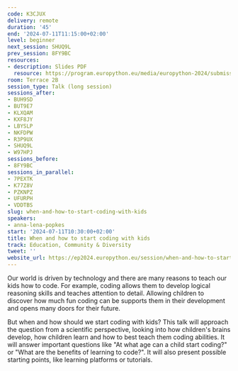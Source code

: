 ```yaml
---
code: K3CJUX
delivery: remote
duration: '45'
end: '2024-07-11T11:15:00+02:00'
level: beginner
next_session: SHUQ9L
prev_session: 8FY9BC
resources:
- description: Slides PDF
  resource: https://program.europython.eu/media/europython-2024/submissions/K3CJUX/resources/when_and_how_to_start_coding_with_kids_pdf_fgvIwTn.pdf
room: Terrace 2B
session_type: Talk (long session)
sessions_after:
- BUH9SD
- BUT9E7
- KLXQAM
- KXF8JY
- LBYSLP
- NKFDPW
- R3P9UX
- SHUQ9L
- W97HPJ
sessions_before:
- 8FY9BC
sessions_in_parallel:
- 7PEXTK
- K77Z8V
- PZKNPZ
- UFURPH
- VDDTBS
slug: when-and-how-to-start-coding-with-kids
speakers:
- anna-lena-popkes
start: '2024-07-11T10:30:00+02:00'
title: When and how to start coding with kids
track: Education, Community & Diversity
tweet: ''
website_url: https://ep2024.europython.eu/session/when-and-how-to-start-coding-with-kids
---
```


Our world is driven by technology and there are many reasons to teach our kids how to code. For example, coding allows them to develop logical reasoning skills and teaches attention to detail. Allowing children to discover how much fun coding can be supports them in their development and opens many doors for their future.

But when and how should we start coding with kids? This talk will approach the question from a scientific perspective, looking into how children's brains develop, how children learn and how to best teach them coding abilities. It will answer important questions like "At what age can a child start coding?" or "What are the benefits of learning to code?". It will also present possible starting points, like learning platforms or tutorials.
